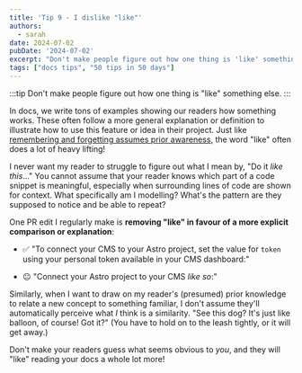 ```yaml
---
title: 'Tip 9 - I dislike "like"'
authors:
  - sarah
date: 2024-07-02
pubDate: '2024-07-02'
excerpt: "Don't make people figure out how one thing is 'like' something else."
tags: ["docs tips", "50 tips in 50 days"]
---
```


:::tip
Don't make people figure out how one thing is "like" something else.
:::

In docs, we write tons of examples showing our readers how something works. These often follow a more general explanation or definition to illustrate how to use this feature or idea in their project. Just like [remembering and forgetting assumes prior awareness](/50-8-dont-forget), the word "like" often does a lot of heavy lifting! 

I never want my reader to struggle to figure out what I mean by, "Do it *like this*..." You cannot assume that your reader knows which part of a code snippet is meaningful, especially when surrounding lines of code are shown for context. What specifically am I modelling? What's the pattern are they supposed to notice and be able to repeat?

One PR edit I regularly make is **removing "like" in favour of a more explicit comparison or explanation**:

- ✅ "To connect your CMS to your Astro project, set the value for `token` using your personal token available in your CMS dashboard:"

- 😐 "Connect your Astro project to your CMS *like so*:"

Similarly, when I want to draw on my reader's (presumed) prior knowledge to relate a new concept to something familiar, I don't assume they'll automatically perceive what *I* think is a similarity. "See this dog? It's just like balloon, of course! Got it?" (You have to hold on to the leash tightly, or it will get away.)

Don't make your readers guess what seems obvious to *you*, and they will "like" reading your docs a whole lot more!


<LinkCard title="See the whole list of tips!" href="/blog/50-docs-tips-in-50-days" />